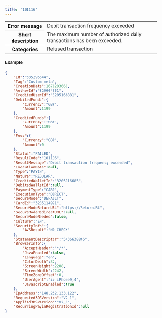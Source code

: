 ---
title: '101116'  
---
  
<table>
    <tbody>
        <tr>
            <th class="header"><strong>Error message</strong></th>
            <td class="table-content">Debit transaction frequency exceeded</td>
        </tr>
        <tr>
            <th class="header"><strong>Short description</strong></th>
            <td class="table-content">The maximum number of authorized daily transactions has been exceeded.</td>
        </tr>
        <tr>
            <th class="header"><strong>Categories</strong></th>
            <td class="table-content">  
<div class="label">Refused transaction</div>
</td>
        </tr>
    </tbody>
</table>  

#### Example  
```json API Response
{
    "Id":"335295644",
    "Tag":"Custom meta",
    "CreationDate":1678203660,
    "AuthorId":"320664881",
    "CreditedUserId":"3205166881",
    "DebitedFunds":{
        "Currency":"GBP",
        "Amount":1199
    },
    "CreditedFunds":{
        "Currency":"GBP",
        "Amount":1199
    },
    "Fees":{
        "Currency":"GBP",
        "Amount":0
    },
    "Status":"FAILED",
    "ResultCode":"101116",
    "ResultMessage":"Debit transaction frequency exceeded",
    "ExecutionDate":null,
    "Type":"PAYIN",
    "Nature":"REGULAR",
    "CreditedWalletId":"3205116685",
    "DebitedWalletId":null,
    "PaymentType":"CARD",
    "ExecutionType":"DIRECT",
    "SecureMode":"DEFAULT",
    "CardId":"3205114921",
    "SecureModeReturnURL":"https://ReturnURL",
    "SecureModeRedirectURL":null,
    "SecureModeNeeded":false,
    "Culture":"EN",
    "SecurityInfo":{
        "AVSResult":"NO_CHECK"
    },
    "StatementDescriptor":"5436638846",
    "BrowserInfo":{
        "AcceptHeader":"*/*",
        "JavaEnabled":false,
        "Language":"en",
        "ColorDepth":32,
        "ScreenHeight":2208,
        "ScreenWidth":1242,
        "TimeZoneOffset":0,
        "UserAgent":"io iPhone9,4",
        "JavascriptEnabled":true
    },
    "IpAddress":"148.252.133.122",
    "Requested3DSVersion":"V2_1",
    "Applied3DSVersion":"V2_1",
    "RecurringPayinRegistrationId":null
}
```